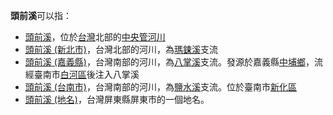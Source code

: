 '''頭前溪'''可以指：
*[[頭前溪|頭前溪]]，位於[[台灣|台灣]]北部的[[中央管河川|中央管河川]]
*[[頭前溪_(新北市)|頭前溪 (新北市)]]，台灣北部的河川，為[[瑪鋉溪|瑪鋉溪]]支流
*[[頭前溪_(嘉義縣)|頭前溪 (嘉義縣)]]，台灣南部的河川，為[[八掌溪|八掌溪]]支流。發源於嘉義縣[[中埔鄉|中埔鄉]]，流經臺南市[[白河區|白河區]]後注入八掌溪
*[[頭前溪_(台南市)|頭前溪 (台南市)]]，台灣南部的河川，為[[鹽水溪|鹽水溪]]支流。位於臺南市[[新化區|新化區]]
*[[頭前溪_(地名)|頭前溪 (地名)]]，台灣屏東縣屏東市的一個地名。
{{disambig|T|Cat=三字地名消歧義}}